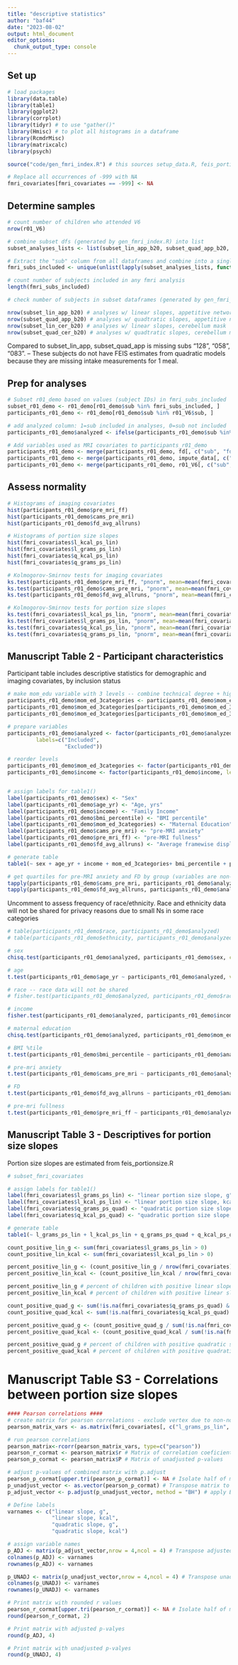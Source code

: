 ```yaml
---
title: "descriptive statistics"
author: "baf44"
date: "2023-08-02"
output: html_document
editor_options: 
  chunk_output_type: console
---
```


## Set up

```r
# load packages
library(data.table)
library(table1)
library(ggplot2)
library(corrplot)
library(tidyr) # to use "gather()"
library(Hmisc) # to plot all histograms in a dataframe
library(RcmdrMisc)
library(matrixcalc)
library(psych)
```

```r

source("code/gen_fmri_index.R") # this sources setup_data.R, feis_portionsize.R, gen_fmri_covtable.R, determine_analysis_sample.R

```

```r

# Replace all occurrences of -999 with NA
fmri_covariates[fmri_covariates == -999] <- NA

```

## Determine samples

```r

# count number of children who attended V6
nrow(r01_V6)

```

```r

# combine subset dfs (generated by gen_fmri_index.R) into list
subset_analyses_lists <- list(subset_lin_app_b20, subset_quad_app_b20, subset_lin_cer_b20, subset_quad_cer_b20)

# Extract the "sub" column from all dataframes and combine into a single vector, get unique values
fmri_subs_included <- unique(unlist(lapply(subset_analyses_lists, function(df) df$sub)))

# count number of subjects included in any fmri analysis
length(fmri_subs_included)

```

```r

# check number of subjects in subset dataframes (generated by gen_fmri_index.R)

nrow(subset_lin_app_b20) # analyses w/ linear slopes, appetitive network mask
nrow(subset_quad_app_b20) # analyses w/ quadtratic slopes, appetitive network mask
nrow(subset_lin_cer_b20) # analyses w/ linear slopes, cerebellum mask
nrow(subset_quad_cer_b20) # analyses w/ quadtratic slopes, cerebellum mask

```

Compared to subset_lin_app, subset_quad_app is missing subs "128", "058", "083". -- These subjects do not have FEIS estimates from quadratic models because they are missing intake measurements for 1 meal.

## Prep for analyses

```r

# Subset r01_demo based on values (subject IDs) in fmri_subs_included
subset_r01_demo <- r01_demo[r01_demo$sub %in% fmri_subs_included, ]
participants_r01_demo <- r01_demo[r01_demo$sub %in% r01_V6$sub, ]

# add analyzed column: 1=sub included in analyses, 0=sub not included
participants_r01_demo$analyzed <- ifelse(participants_r01_demo$sub %in% fmri_subs_included, 1, 0)

# Add variables used as MRI covariates to participants_r01_demo
participants_r01_demo <- merge(participants_r01_demo, fd[, c("sub", "fd_avg_allruns")], by = "sub", all.x = TRUE)
participants_r01_demo <- merge(participants_r01_demo, impute_data[, c("sub", "pre_mri_ff")], by = "sub", all.x = TRUE) #impute_data is generated in gen_fmri_covtable. It includes all subs who attended V6, and does not contain the imputed pre-mri fullness value
participants_r01_demo <- merge(participants_r01_demo, r01_V6[, c("sub", "cams_pre_mri")], by = "sub", all.x = TRUE)

```


## Assess normality

```r

# Histograms of imaging covariates
hist(participants_r01_demo$pre_mri_ff)
hist(participants_r01_demo$cams_pre_mri)
hist(participants_r01_demo$fd_avg_allruns)

# Histograms of portion size slopes
hist(fmri_covariates$l_kcal_ps_lin)
hist(fmri_covariates$l_grams_ps_lin)
hist(fmri_covariates$q_kcal_ps_lin)
hist(fmri_covariates$q_grams_ps_lin)

# Kolmogorov-Smirnov tests for imaging covariates
ks.test(participants_r01_demo$pre_mri_ff, "pnorm", mean=mean(fmri_covariates$pre_mri_ff, na.rm = TRUE), sd=sd(fmri_covariates$pre_mri_ff, na.rm = TRUE))
ks.test(participants_r01_demo$cams_pre_mri, "pnorm", mean=mean(fmri_covariates$cams_pre_mri, na.rm = TRUE), sd=sd(fmri_covariates$cams_pre_mri, na.rm = TRUE))
ks.test(participants_r01_demo$fd_avg_allruns, "pnorm", mean=mean(fmri_covariates$fd_avg_allruns, na.rm = TRUE), sd=sd(fmri_covariates$fd_avg_allruns, na.rm = TRUE))

# Kolmogorov-Smirnov tests for portion size slopes
ks.test(fmri_covariates$l_kcal_ps_lin, "pnorm", mean=mean(fmri_covariates$l_kcal_ps_lin, na.rm = TRUE), sd=sd(fmri_covariates$l_kcal_ps_lin, na.rm = TRUE))
ks.test(fmri_covariates$l_grams_ps_lin, "pnorm", mean=mean(fmri_covariates$l_grams_ps_lin, na.rm = TRUE), sd=sd(fmri_covariates$l_grams_ps_lin, na.rm = TRUE))
ks.test(fmri_covariates$q_kcal_ps_lin, "pnorm", mean=mean(fmri_covariates$q_kcal_ps_lin, na.rm = TRUE), sd=sd(fmri_covariates$q_kcal_ps_lin, na.rm = TRUE))
ks.test(fmri_covariates$q_grams_ps_lin, "pnorm", mean=mean(fmri_covariates$q_grams_ps_lin, na.rm = TRUE), sd=sd(fmri_covariates$q_grams_ps_lin, na.rm = TRUE))

```

## Manuscript Table 2 - Participant characteristics

Participant table includes descriptive statistics for demographic and imaging covariates, by inclusion status
```r

# make mom_edu variable with 3 levels -- combine technical degree + high school into < Bachelor
participants_r01_demo$mom_ed_3categories <- participants_r01_demo$mom_ed
participants_r01_demo$mom_ed_3categories[participants_r01_demo$mom_ed_3categories == "AA/Technical Degree"] <- "< Bachelor Degree"
participants_r01_demo$mom_ed_3categories[participants_r01_demo$mom_ed_3categories == "High School/GED"] <- "< Bachelor Degree"

# prepare variables
participants_r01_demo$analyzed <- factor(participants_r01_demo$analyzed, levels=c(1,0),
         labels=c("Included", 
                  "Excluded"))

# reorder levels
participants_r01_demo$mom_ed_3categories <- factor(participants_r01_demo$mom_ed_3categories, levels=c("< Bachelor Degree", "Bachelor Degree", "> Bachelor Degree"))
participants_r01_demo$income <- factor(participants_r01_demo$income, levels=c("< $51,000", "$51,000 - $100,000", ">$100,000"))


# assign labels for table1()
label(participants_r01_demo$sex) <- "Sex"
label(participants_r01_demo$age_yr) <- "Age, yrs"
label(participants_r01_demo$income) <- "Family Income"
label(participants_r01_demo$bmi_percentile) <- "BMI percentile"
label(participants_r01_demo$mom_ed_3categories) <- "Maternal Education"
label(participants_r01_demo$cams_pre_mri) <- "pre-MRI anxiety"
label(participants_r01_demo$pre_mri_ff) <- "pre-MRI fullness"
label(participants_r01_demo$fd_avg_allruns) <- "Average framewise displacement"

# generate table
table1(~ sex + age_yr + income + mom_ed_3categories+ bmi_percentile + pre_mri_ff + cams_pre_mri + fd_avg_allruns| analyzed, data=participants_r01_demo, overall = F)

# get quartiles for pre-MRI anxiety and FD by group (variables are non-normally distributed)
tapply(participants_r01_demo$cams_pre_mri, participants_r01_demo$analyzed, summary)
tapply(participants_r01_demo$fd_avg_allruns, participants_r01_demo$analyzed, summary)

```

Uncomment to assess frequency of race/ethnicity. Race and ethnicity data will not be shared for privacy reasons due to small Ns in some race categories
```r

# table(participants_r01_demo$race, participants_r01_demo$analyzed)
# table(participants_r01_demo$ethnicity, participants_r01_demo$analyzed)

```

```r

# sex
chisq.test(participants_r01_demo$analyzed, participants_r01_demo$sex, correct=TRUE)

# age
t.test(participants_r01_demo$age_yr ~ participants_r01_demo$analyzed, var.equal = FALSE)

# race -- race data will not be shared
# fisher.test(participants_r01_demo$analyzed, participants_r01_demo$race)

# income
fisher.test(participants_r01_demo$analyzed, participants_r01_demo$income)

# maternal education
chisq.test(participants_r01_demo$analyzed, participants_r01_demo$mom_ed_3categories, correct=TRUE)

# BMI %tile
t.test(participants_r01_demo$bmi_percentile ~ participants_r01_demo$analyzed, var.equal = FALSE)

# pre-mri anxiety
t.test(participants_r01_demo$cams_pre_mri ~ participants_r01_demo$analyzed, var.equal = FALSE)

# FD
t.test(participants_r01_demo$fd_avg_allruns ~ participants_r01_demo$analyzed, var.equal = FALSE)

# pre-mri fullness
t.test(participants_r01_demo$pre_mri_ff ~ participants_r01_demo$analyzed, var.equal = FALSE)


```


## Manuscript Table 3 - Descriptives for portion size slopes

Portion size slopes are estimated from feis_portionsize.R

```r

# subset_fmri_covariates

# assign labels for table1()
label(fmri_covariates$l_grams_ps_lin) <- "linear portion size slope, g"
label(fmri_covariates$l_kcal_ps_lin) <- "linear portion size slope, kcal"
label(fmri_covariates$q_grams_ps_quad) <- "quadratic portion size slope, g"
label(fmri_covariates$q_kcal_ps_quad) <- "quadratic portion size slope, kcal"

# generate table
table1(~ l_grams_ps_lin + l_kcal_ps_lin + q_grams_ps_quad + q_kcal_ps_quad, data=fmri_covariates)

```

```r

count_positive_lin_g <- sum(fmri_covariates$l_grams_ps_lin > 0)
count_positive_lin_kcal <- sum(fmri_covariates$l_kcal_ps_lin > 0)

percent_positive_lin_g <- (count_positive_lin_g / nrow(fmri_covariates)) * 100
percent_positive_lin_kcal <- (count_positive_lin_kcal / nrow(fmri_covariates)) * 100

percent_positive_lin_g # percent of children with positive linear slope (grams)
percent_positive_lin_kcal # percent of children with positive linear slope (kcal)
```

```r

count_positive_quad_g <- sum(!is.na(fmri_covariates$q_grams_ps_quad) & fmri_covariates$q_grams_ps_quad > 0, na.rm = TRUE)
count_positive_quad_kcal <- sum(!is.na(fmri_covariates$q_kcal_ps_quad) & fmri_covariates$q_kcal_ps_quad > 0, na.rm = TRUE)

percent_positive_quad_g <- (count_positive_quad_g / sum(!is.na(fmri_covariates$q_grams_ps_quad))) * 100
percent_positive_quad_kcal <- (count_positive_quad_kcal / sum(!is.na(fmri_covariates$q_kcal_ps_quad))) * 100

percent_positive_quad_g # percent of children with positive quadratic slope estimated from weight consumed (grams)
percent_positive_quad_kcal # percent of children with positive quadratic slope estimated from energy consumed (kcal)

```


# Manuscript Table S3 - Correlations between portion size slopes

```r

#### Pearson correlations ####
# create matrix for pearson correlations - exclude vertex due to non-normal distribution
pearson_matrix_vars <- as.matrix(fmri_covariates[, c("l_grams_ps_lin", "l_kcal_ps_lin","q_grams_ps_quad","q_kcal_ps_quad")])

# run pearson correlations
pearson_matrix<-rcorr(pearson_matrix_vars, type=c("pearson"))
pearson_r_cormat <- pearson_matrix$r # Matrix of correlation coeficients
pearson_p_cormat <- pearson_matrix$P # Matrix of unadjusted p-values

# adjust p-values of combined matrix with p.adjust
pearson_p_cormat[upper.tri(pearson_p_cormat)] <- NA # Isolate half of matrix
p_unadjust_vector <- as.vector(pearson_p_cormat) # Transpose matrix to vector
p_adjust_vector <- p.adjust(p_unadjust_vector, method = "BH") # apply BH adjustment to vector (Benjamini & Hochberg (1995) / FDR)

# Define labels
varnames <- c("linear slope, g", 
              "linear slope, kcal", 
              "quadratic slope, g", 
              "quadratic slope, kcal")

# assign variable names
p_ADJ <- matrix(p_adjust_vector,nrow = 4,ncol = 4) # Transpose adjusted vector to matrix
colnames(p_ADJ) <- varnames
rownames(p_ADJ) <- varnames

p_UNADJ <- matrix(p_unadjust_vector,nrow = 4,ncol = 4) # Transpose unadjusted vector to matrix
colnames(p_UNADJ) <- varnames
rownames(p_UNADJ) <- varnames

# Print matrix with rounded r values
pearson_r_cormat[upper.tri(pearson_r_cormat)] <- NA # Isolate half of matrix
round(pearson_r_cormat, 2)

# Print matrix with adjusted p-valyes
round(p_ADJ, 4)

# Print matrix with unadjusted p-valyes
round(p_UNADJ, 4)

```
